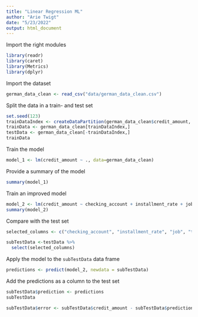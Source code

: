 ```yaml
---
title: "Linear Regression ML"
author: "Arie Twigt"
date: "5/23/2022"
output: html_document
---
```


Import the right modules

```r
library(readr)
library(caret)
library(Metrics)
library(dplyr)
```

Import the dataset

```r
german_data_clean <- read_csv("data/german_data_clean.csv")
```


Split the data in a train- and test set


```r
set.seed(123)
trainDataIndex <- createDataPartition(german_data_clean$credit_amount, p=0.7, list=FALSE)
trainData <- german_data_clean[trainDataIndex,]
testData <- german_data_clean[-trainDataIndex,]
trainData
```


Train the model


```r
model_1 <- lm(credit_amount ~ ., data=german_data_clean)
```

Provide a summary of the model

```r
summary(model_1)
```

Train an improved model


```r
model_2 <- lm(credit_amount ~ checking_account + installment_rate + job + telephone + purpose, data=german_data_clean)
summary(model_2)
```

Compare with the test set


```r
selected_columns <- c("checking_account", "installment_rate", "job", "telephone", "purpose", "credit_amount")

subTestData <-testData %>%
  select(selected_columns)
```


Apply the model to the `subTestData` data frame

```r
predictions <- predict(model_2, newdata = subTestData)
```


Add the predictions as a column to the test set


```r
subTestData$prediction <- predictions
subTestData
```

```r
subTestData$error <- subTestData$credit_amount - subTestData$prediction
```









